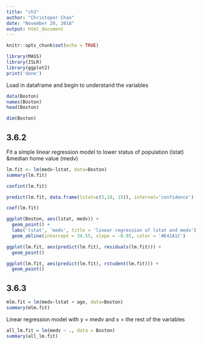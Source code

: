 ```yaml
---
title: "ch3"
author: "Christoper Chan"
date: "November 20, 2018"
output: html_document
---
```


```r
knitr::opts_chunk$set(echo = TRUE)
```

```r
library(MASS)
library(ISLR)
library(ggplot2)
print('done')
```

Load in dataframe and begin to understand the variables
```r
data(Boston)
names(Boston)
head(Boston)
```

```r
dim(Boston)
```


## 3.6.2
Fit a simple linear regression model to lower status of population (lstat) &median home value (medv)

```r
lm.fit <- lm(medv~lstat, data=Boston)
summary(lm.fit)
```

```r
confint(lm.fit)
```

```r
predict(lm.fit, data.frame(lstat=c(5,10, 15)), interval='confidence')
```

```r
coef(lm.fit)
```

```r
ggplot(Boston, aes(lstat, medv)) +
  geom_point() +
  labs('lstat', 'medv', title = 'linear regression of lstat and medv') +
  geom_abline(intercept = 34.55, slope = -0.95, color = '#E41A1C')
```


```r
ggplot(lm.fit, aes(predict(lm.fit), residuals(lm.fit))) +
  geom_point()
```

```r
ggplot(lm.fit, aes(predict(lm.fit), rstudent(lm.fit))) +
  geom_point()
```

## 3.6.3
```r
mlm.fit = lm(medv~lstat + age, data=Boston)
summary(mlm.fit)
```

Linear regression model with y = medv and x = the rest of the variables
```r
all_lm.fit = lm(medv ~ ., data = Boston)
summary(all_lm.fit)
```










